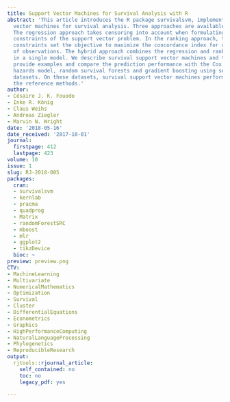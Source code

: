 ```yaml
---
title: Support Vector Machines for Survival Analysis with R
abstract: 'This article introduces the R package survivalsvm, implementing support
  vector machines for survival analysis. Three approaches are available in the package:
  The regression approach takes censoring into account when formulating the inequality
  constraints of the support vector problem. In the ranking approach, the inequality
  constraints set the objective to maximize the concordance index for comparable pairs
  of observations. The hybrid approach combines the regression and ranking constraints
  in a single model. We describe survival support vector machines and their implementation,
  provide examples and compare the prediction performance with the Cox proportional
  hazards model, random survival forests and gradient boosting using several real
  datasets. On these datasets, survival support vector machines perform on par with
  the reference methods.'
author:
- Césaire J. K. Fouodo
- Inke R. König
- Claus Weihs
- Andreas Ziegler
- Marvin N. Wright
date: '2018-05-16'
date_received: '2017-10-01'
journal:
  firstpage: 412
  lastpage: 423
volume: 10
issue: 1
slug: RJ-2018-005
packages:
  cran:
  - survivalsvm
  - kernlab
  - pracma
  - quadprog
  - Matrix
  - randomForestSRC
  - mboost
  - mlr
  - ggplot2
  - tikzDevice
  bioc: ~
preview: preview.png
CTV:
- MachineLearning
- Multivariate
- NumericalMathematics
- Optimization
- Survival
- Cluster
- DifferentialEquations
- Econometrics
- Graphics
- HighPerformanceComputing
- NaturalLanguageProcessing
- Phylogenetics
- ReproducibleResearch
output:
  rjtools::rjournal_article:
    self_contained: no
    toc: no
    legacy_pdf: yes

---
```

